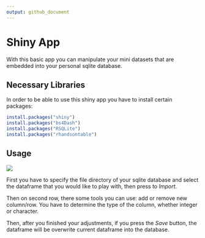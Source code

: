 ```yaml
---
output: github_document
---
```


# Shiny App 

With this basic app you can manipulate your mini datasets that are embedded into your personal sqlite database.

## Necessary Libraries

In order to be able to use this shiny app you have to install certain packages:

```r
install.packages("shiny")
install.packages("bs4Dash")
install.packages("RSQLite")
install.packages("rhandsontable")
```


\begin{itemize}
  \item shiny: You have to install shiny package in order to run the server and ui files
  \item bs4Dash: This is the package that provides beautiful dashboards
  \item RSQLite: If you want to use this package, you have probably installed this package, since this package provides sqlite services that connects R environment
  \item rhandsontable: The last package makes us able to make direct specific changes on the table without dealing with codes
\end{itemize}


## Usage 
![](for_git.PNG)

First you have to specify the file directory of your sqlite database and select the dataframe that you would like to play with, then press to $Import$.

Then on second row, there some tools you can use: add or remove new column/row. You have to determine the type of the column, whether integer or character.

Then, after you finished your adjustments, if you press the $Save$ button, the dataframe will be overwrite current dataframe into the database.
